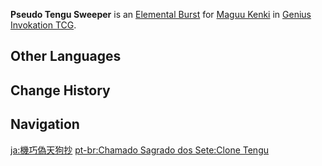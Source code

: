 {{Genius Invokation TCG Skill Infobox
|image      = Pseudo Tengu Sweeper Character Card Skill.png
|type       = Elemental Burst
|character  = Maguu Kenki
|element    = Anemo
|matching   = 3
|energy     = 3
|effect     = Deals 4 {{Color|Anemo DMG}}, triggers the effect(s) of all your '''Shadowsword''' Summon(s). (Does not consume their Usages)
|order      = 4
}}
'''Pseudo Tengu Sweeper''' is an [[Character Card Elemental Burst|Elemental Burst]] for [[Maguu Kenki (Character Card)|Maguu Kenki]] in [[Genius Invokation TCG]].

==Other Languages==
{{Other Languages
|en      = Pseudo Tengu Sweeper
|zhs     = 机巧伪天狗抄
|zhs_rm  = Jīqiǎo Wěi Tiāngǒu Chāo
|zht     = 機巧偽天狗抄
|zht_rm  = Jīqiǎo Wěi Tiāngǒu Chāo
|zh_tl   = Pseudo-machine Tengu-shou
|ja      = 機巧偽天狗抄
|ja_rm   = Kikougi Tengu-shou{{Assumed}}
|ja_tl   = Pseudo-machine Tengu-shou
|ja_note = {{ja|天狗抄|Tengu-shou}} is an art of the {{w|Yagyū Shinkage-ryū|Yagyuu Shinkage-ryuu}}.
|ko      = 기계 텐구쇼
|ko_rm   = Gigye Tengusyo
|ko_tl   = Machine Tengushou
|es      = Emulación de corte Tengu
|es_tl   = Emulation Tengu Cut
|fr      = Balayage tengu falsifié
|fr_tl   = Falsified Tengu Sweeping
|ru      = Ложный тэнгу
|ru_tl   = False Tengu
|th      = Pseudo Tengu Sweeper
|vi      = Tengu Càn Quét Giả Mạo
|vi_tl   = 
|de      = Maschineller Tengu-Feger
|de_tl   = Mechanical Tengu Sweeper
|id      = Pseudo Tengu Sweeper
|pt      = Clone Tengu
|pt_tl   = 
|tr      = Sahte Tengu Savuran
|tr_tl   = 
|it      = Clone Tengu
|it_tl   = Tengu Clone
}}

==Change History==
{{Change History|3.3}}

==Navigation==
{{Genius Invokation TCG Skill Navbox|Maguu Kenki}}

[[ja:機巧偽天狗抄]]
[[pt-br:Chamado Sagrado dos Sete:Clone Tengu]]
